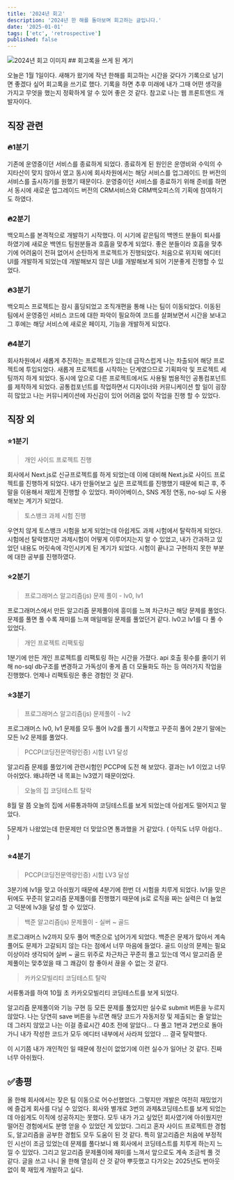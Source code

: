```yaml
---
title: '2024년 회고'
description: '2024년 한 해를 돌아보며 회고하는 글입니다.'
date: '2025-01-01'
tags: ['etc', 'retrospective']
published: false
---
```


<img src="1.webp" alt="2024년 회고 이미지" className="w-full max-w-[400px] h-auto mx-auto" />
## 회고록을 쓰게 된 계기

오늘은 1월 1일이다. 새해가 왔기에 작년 한해를 회고하는 시간을 갖다가 기록으로 남기면 좋겠다 싶어 회고록을 쓰기로 했다. 기록을 하면 추후 미래에 내가 그때 어떤 생각을 가지고 무엇을 했는지 정확하게 알 수 있어 좋은 것 같다. 참고로 나는 웹 프론트엔드 개발자이다.

## 직장 관련

### 🔥1분기

기존에 운영중이던 서비스를 종료하게 되었다. 종료하게 된 원인은 운영비와 수익의 수지타산이 맞지 않아서 였고 동시에 회사차원에서는 해당 서비스를 업그레이드 한 버전의 서비스를 출시하기를 원했기 때문이다. 운영중이던 서비스를 종료하기 위해 준비를 하면서 동시에 새로운 업그레이드 버전의 CRM서비스와 CRM백오피스의 기획에 참여하기도 하였다.

### 🔥2분기

백오피스를 본격적으로 개발하기 시작했다. 이 시기에 같은팀의 백엔드 분들이 퇴사를 하였기에 새로운 백엔드 팀원분들과 호흡을 맞추게 되었다. 좋은 분들이라 호흡을 맞추기에 어려움이 전혀 없어서 순탄하게 프로젝트가 진행되었다. 처음으로 위지윅 에디터 UI를 개발하게 되었는데 개발해보지 않은 UI를 개발해보게 되어 기분좋게 진행할 수 있었다.

### 🔥3분기

백오피스 프로젝트는 잠시 홀딩되었고 조직개편을 통해 나는 팀이 이동되었다. 이동된 팀에서 운영중인 서비스 코드에 대한 파악이 필요하여 코드를 살펴보면서 시간을 보내고 그 후에는 해당 서비스에 새로운 페이지, 기능을 개발하게 되었다.

### 🔥4분기

회사차원에서 새롭게 추진하는 프로젝트가 있는데 급작스럽게 나는 차출되어 해당 프로젝트에 투입되었다. 새롭게 프로젝트를 시작하는 단계였으므로 기획파악 및 프로젝트 세팅까지 하게 되었다. 동시에 앞으로 다른 프로젝트에서도 사용될 범용적인 공통컴포넌트를 제작하게 되었다. 공통컴포넌트를 작업하면서 디자이너와 커뮤니케이션 할 일이 굉장히 많았고 나는 커뮤니케이션에 자신감이 있어 어려움 없이 작업을 진행 할 수 있었다.

## 직장 외

### ⭐1분기

> 개인 사이드 프로젝트 진행

회사에서 Next.js로 신규프로젝트를 하게 되었는데 이에 대비해 Next.js로 사이드 프로젝트를 진행하게 되었다. 내가 만들어보고 싶은 프로젝트를 진행했기 때문에 퇴근 후, 주말을 이용해서 재밌게 진행할 수 있었다. 파이어베이스, SNS 계정 연동, no-sql 도 사용해보는 계기가 되었다.

> 토스뱅크 과제 시험 진행 

우연치 않게 토스뱅크 시험을 보게 되었는데 아쉽게도 과제 시험에서 탈락하게 되었다. 시험에선 탈락했지만 과제시험이 어떻게 이루어지는지 알 수 있었고, 내가 간과하고 있었던 내용도 머릿속에 각인시키게 된 계기가 되었다. 시험이 끝나고 구현하지 못한 부분에 대한 공부를 진행하였다.

### ⭐2분기

> 프로그래머스 알고리즘(js) 문제 풀이 - lv0, lv1 

프로그래머스에서 만든 알고리즘 문제풀이에 흥미를 느껴 차근차근 해당 문제를 풀었다. 문제를 풀면 풀 수록 재미를 느껴 매일매일 문제를 풀었던거 같다. lv0고 lv1를 다 풀 수 있었다. 

> 개인 프로젝트 리팩토링

1분기에 만든 개인 프로젝트를 리팩토링 하는 시간을 가졌다. api 호출 횟수를 줄이기 위해 no-sql db구조를 변경하고 가독성이 좋게 좀 더 모듈화도 하는 등 여러가지 작업을 진행했다. 언제나 리팩토링은 좋은 경험인 것 같다.

### ⭐3분기

> 프로그래머스 알고리즘(js) 문제풀이 - lv2

프로그래머스 lv0, lv1 문제를 모두 풀어 lv2를 풀기 시작했고 꾸준히 풀어 2분기 말에는 모든 lv2 문제를 풀었다.

> PCCP(코딩전문역량인증) 시험 LV1 달성

알고리즘 문제를 풀었기에 관련시험인 PCCP에 도전 해 보았다. 결과는 lv1 이었고 너무 아쉬었다. 왜냐하면 내 목표는 lv3였기 때문이었다. 

> 오늘의 집 코딩테스트 탈락 

8월 말 쯤 오늘의 집에 서류통과하여 코딩테스트를 보게 되었는데 아쉽게도 떨어지고 말았다.

5문제가 나왔었는데 한문제만 더 맞았으면 통과했을 거 같았다. ( 아직도 너무 아쉽다.. )  

### ⭐4분기

> PCCP(코딩전문역량인증) 시험 LV3 달성

3분기에 lv1을 맞고 아쉬웠기 때문에 4분기에 한번 더 시험을 치루게 되었다. lv1을 맞은 뒤에도 꾸준히 알고리즘 문제풀이를 진행했기 때문에 js로 로직을 짜는 실력은 더 늘었고 덕분에 lv3을 달성 할 수 있었다. 

> 백준 알고리즘(js) 문제풀이 - 실버 ~ 골드 

프로그래머스 lv2까지 모두 풀어 백준으로 넘어가게 되었다. 백준은 문제가 많아서 계속 풀어도 문제가 고갈되지 않는 다는 점에서 너무 마음에 들었다. 골드 이상의 문제는 필요이상이라 생각되어 실버 ~ 골드 위주로 차근차근 꾸준히 풀고 있는데 역시 알고리즘 문제풀이는 맞추었을 때 그 쾌감이 참 좋아서 끊을 수 없는 것 같다. 

> 카카오모빌리티 코딩테스트 탈락 

서류통과를 하여 10월 초 카카오모빌리티 코딩테스트를 보게 되었다.

알고리즘 문제풀이와 기능 구현 등 모든 문제를 풀었지만 실수로 submit 버튼을 누르지 않았다. 나는 당연히 save 버튼을 누르면 해당 코드가 자동저장 및 제출되는 줄 알았는데 그러지 않았고 나는 이걸 종료시간 40초 전에 알았다... 다 풀고 1번과 2번으로 돌아가니 내가 작성한 코드가 모두 에디터 내부에서 사라져 있었다 ... 결국 탈락했다. 

이 시기쯤 내가 개인적인 일 때문에 정신이 없었기에 이런 실수가 일어난 것 같다. 진짜 너무 아쉬웠다.

## ✅총평

올 한해 회사에서는 잦은 팀 이동으로 어수선했었다. 그렇지만 개발은 여전히 재밌었기에 즐겁게 회사를 다닐 수 있었다. 회사와 별개로 3번의 과제&코딩테스트를 보게 되었는데 아쉽게도 이직에 성공하지는 못했다. 모두 내가 가고 싶었던 회사였기에 아쉬웠지만 떨어진 경험에서도 분명 얻을 수 있었던 게 있었다. 그리고 혼자 사이드 프로젝트한 경험도, 알고리즘을 공부한 경험도 모두 도움이 된 것 같다. 특히 알고리즘은 처음에 부정적인 시선이 조금 있었는데 문제를 풀다보니 왜 회사에서 코딩테스트를 치루게 하는지 느낄 수 있었다. 그리고 알고리즘 문제풀이에 재미를 느껴서 앞으로도 계속 조금씩 풀 것 같다. 글을 쓰고 나니 올 한해 열심히 산 것 같아 뿌듯했고 다가오는 2025년도 번아웃 없이 쭉 재밌게 개발하고 싶다.
